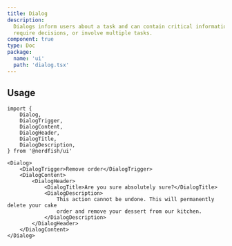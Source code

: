 ```yaml
---
title: Dialog
description:
  Dialogs inform users about a task and can contain critical information,
  require decisions, or involve multiple tasks.
component: true
type: Doc
package:
  name: 'ui'
  path: 'dialog.tsx'
---
```


<ComponentExample src="/src/examples/dialog/demo.tsx">
	<DialogDemo />
</ComponentExample>

## Usage

```tsx
import {
	Dialog,
	DialogTrigger,
	DialogContent,
	DialogHeader,
	DialogTitle,
	DialogDescription,
} from '@nerdfish/ui'
```

```tsx
<Dialog>
	<DialogTrigger>Remove order</DialogTrigger>
	<DialogContent>
		<DialogHeader>
			<DialogTitle>Are you sure absolutely sure?</DialogTitle>
			<DialogDescription>
				This action cannot be undone. This will permanently delete your cake
				order and remove your dessert from our kitchen.
			</DialogDescription>
		</DialogHeader>
	</DialogContent>
</Dialog>
```
